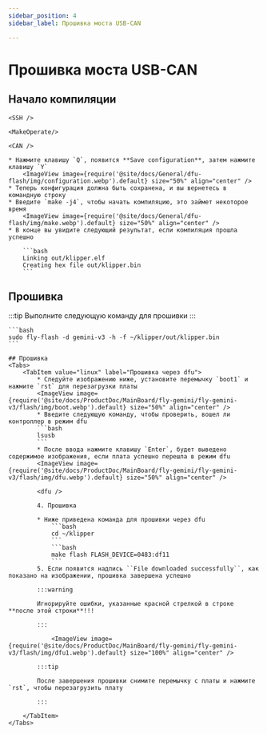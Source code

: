 ```yaml
---
sidebar_position: 4
sidebar_label: Прошивка моста USB-CAN

---
```




# Прошивка моста USB-CAN

## Начало компиляции

    <SSH />

    <MakeOperate/>

    <CAN />

    * Нажмите клавишу `Q`, появится **Save configuration**, затем нажмите клавишу `Y`
        <ImageView image={require('@site/docs/General/dfu-flash/img/configuration.webp').default} size="50%" align="center" />
    * Теперь конфигурация должна быть сохранена, и вы вернетесь в командную строку
    * Введите `make -j4`, чтобы начать компиляцию, это займет некоторое время
        <ImageView image={require('@site/docs/General/dfu-flash/img/make.webp').default} size="50%" align="center" />
    * В конце вы увидите следующий результат, если компиляция прошла успешно

        ```bash
        Linking out/klipper.elf
        Creating hex file out/klipper.bin
        ```

## Прошивка

:::tip
Выполните следующую команду для прошивки
:::

    ```bash
    sudo fly-flash -d gemini-v3 -h -f ~/klipper/out/klipper.bin
    ```

    ## Прошивка
    <Tabs>
        <TabItem value="linux" label="Прошивка через dfu">
            * Следуйте изображению ниже, установите перемычку `boot1` и нажмите `rst` для перезагрузки платы
            <ImageView image={require('@site/docs/ProductDoc/MainBoard/fly-gemini/fly-gemini-v3/flash/img/boot.webp').default} size="50%" align="center" />
            * Введите следующую команду, чтобы проверить, вошел ли контроллер в режим dfu
            ```bash
            lsusb
            ```
            * После ввода нажмите клавишу `Enter`, будет выведено содержимое изображения, если плата успешно перешла в режим dfu
            <ImageView image={require('@site/docs/ProductDoc/MainBoard/fly-gemini/fly-gemini-v3/flash/img/dfu.webp').default} size="50%" align="center" />
           
            <dfu />

            4. Прошивка

            * Ниже приведена команда для прошивки через dfu
                ```bash
                cd ~/klipper
                ```
                ```bash
                make flash FLASH_DEVICE=0483:df11
                ```
            5. Если появится надпись ``File downloaded successfully``, как показано на изображении, прошивка завершена успешно

            :::warning

            Игнорируйте ошибки, указанные красной стрелкой в строке **после этой строки**!!!

            :::

                <ImageView image={require('@site/docs/ProductDoc/MainBoard/fly-gemini/fly-gemini-v3/flash/img/dfu1.webp').default} size="100%" align="center" />

            :::tip

            После завершения прошивки снимите перемычку с платы и нажмите `rst`, чтобы перезагрузить плату

            :::

        </TabItem>
    </Tabs>